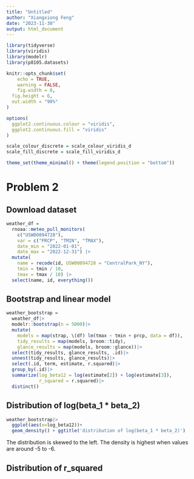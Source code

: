 ```yaml
---
title: "Untitled"
author: "Xiangxiong Feng"
date: "2023-11-30"
output: html_document
---
```


```r
library(tidyverse)
library(viridis)
library(modelr)
library(p8105.datasets)

knitr::opts_chunk$set(
	echo = TRUE,
	warning = FALSE,
	fig.width = 8, 
  fig.height = 6,
  out.width = "90%"
)

options(
  ggplot2.continuous.colour = "viridis",
  ggplot2.continuous.fill = "viridis"
)

scale_colour_discrete = scale_colour_viridis_d
scale_fill_discrete = scale_fill_viridis_d

theme_set(theme_minimal() + theme(legend.position = "bottom"))


```

# Problem 2 

## Download dataset

```r
weather_df = 
  rnoaa::meteo_pull_monitors(
    c("USW00094728"),
    var = c("PRCP", "TMIN", "TMAX"), 
    date_min = "2022-01-01",
    date_max = "2022-12-31") |>
  mutate(
    name = recode(id, USW00094728 = "CentralPark_NY"),
    tmin = tmin / 10,
    tmax = tmax / 10) |>
  select(name, id, everything())
```

## Bootstrap and linear model

```r
weather_bootstrap =
  weather_df|>
  modelr::bootstrap(n = 5000)|>
  mutate(
    models = map(strap, \(df) lm(tmax ~ tmin + prcp, data = df)),
    tidy_results = map(models, broom::tidy),
    glance_results = map(models, broom::glance))|>
  select(tidy_results, glance_results, .id)|>
  unnest(tidy_results, glance_results)|>
  select(.id, term, estimate, r.squared)|>
  group_by(.id)|>
  summarize(log_beta12 = log(estimate[2]) + log(estimate[3]),
            r_squared = r.squared)|>
  distinct()

```


## Distribution of log(beta_1 * beta_2)

```r
weather_bootstrap|>
  ggplot(aes(x=log_beta12))+
  geom_density() + ggtitle('distribution of log(beta_1 * beta_2)')
```



The distribution is skewed to the left. The density is highest when values are around 
-5 to -6.



## Distribution of r_squared





